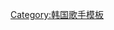 {{Navbox musical artist
| name       = 太陽 (歌手)
| title      = [[太陽 (歌手)|太陽]]
| state = {{{state|autocollapse}}}
| bodyclass  = hlist
| background = solo_singer
| above      = 

| group1 = 錄音室專輯
| list1  = 
* {{link-en|Solar (太陽專輯)|Solar (Taeyang album)|Solar / Solar International}}
* [[RISE (太陽專輯)|RISE]]
* [[白夜 (專輯)|白夜]]

| group2 = 迷你專輯
| list2  = 
* {{link-en|Hot (太陽迷你專輯)|Hot (Taeyang album)|Hot}}

| group3 = 單曲
| list3  = 
* [[RISE (太陽專輯)|Ringa Linga]]
* {{link-en|Good Boy (單曲)|Good Boy (song)|Good Boy}}

| group4 = [[BIGBANG個人巡迴演唱會列表|演唱會]]
| list4  = {{Navbox musical artist|border = child
   | evenodd = swap

   | group1 = 世界巡演
   | list1 =
* [[Rise世界巡迴演唱會]]
* [[白夜世界巡迴演唱會]]

   | group2 = 韓國國內
   | list2 =
* [[BIGBANG個人巡迴演唱會列表#Taeyang Hot Concert|Hot Concert]]
* [[BIGBANG個人巡迴演唱會列表#Taeyang Solar Concert|Solar Concert]]
 }}

| group5 = 相關條目
| list5  = 

* [[BIGBANG]]
* [[GD X TAEYANG]]
* [[YG娛樂]]
* [[YG娛樂|YGEX]]

| below = 
* &nbsp;{{icon|Category}} '''[[:Category:BIGBANG|BIGBANG分類頁面]]'''
* &nbsp;{{icon|Commons}} '''[[commons:Category:Taeyang|Commons]]'''
* {{link-en|太陽音樂作品列表|Taeyang discography|音樂作品列表}}
* {{link-en|太陽獲獎及提名列表|List of awards and nominations received by Taeyang|獲獎及提名列表}}
}}<noinclude>
{{collapsible option}}
[[Category:韩国歌手模板]]
</noinclude>